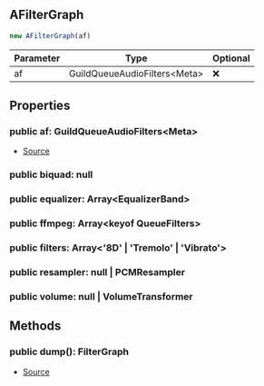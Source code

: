 ## AFilterGraph


```typescript
new AFilterGraph(af)
```
| Parameter | Type | Optional |
| ----------- | ----------- | ----------- |
| af | GuildQueueAudioFilters\<Meta> | ❌ |


## Properties
### public af: GuildQueueAudioFilters\<Meta>
- [Source](https://github.com/Androz2091/discord-player/blob/e2a9cfc/packages/discord-player/src/manager/GuildQueueAudioFilters.ts#L305)
### public biquad: null

### public equalizer: Array\<EqualizerBand>

### public ffmpeg: Array\<keyof QueueFilters>

### public filters: Array\<'8D' \| 'Tremolo' \| 'Vibrato'>

### public resampler: null \| PCMResampler

### public volume: null \| VolumeTransformer


## Methods
### public dump(): FilterGraph
- [Source](https://github.com/Androz2091/discord-player/blob/e2a9cfc/packages/discord-player/src/manager/GuildQueueAudioFilters.ts#L335)